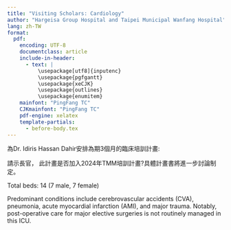 ```yaml
---
title: "Visiting Scholars: Cardiology"
author: "Hargeisa Group Hospital and Taipei Municipal Wanfang Hospital"
lang: zh-TW
format: 
  pdf:
    encoding: UTF-8
    documentclass: article
    include-in-header:
      - text: |
          \usepackage[utf8]{inputenc}
          \usepackage{pgfgantt}
          \usepackage{xeCJK}
          \usepackage{outlines}
          \usepackage{enumitem}
    mainfont: "PingFang TC"
    CJKmainfont: "PingFang TC"
    pdf-engine: xelatex
    template-partials:
      - before-body.tex
---
```





\section{哈爾格薩總醫院(HGH)心臟科現況}

\begin{itemize}
\item 現有設備:
  \begin{itemize}
  \item 心電圖機
  \item 心臟超音波儀(用於成人及兒童)：具備彩色都卜勒功能 (Color Doppler)
  \end{itemize}
\item 心臟病房(CCU):監視器、除顫器(defibrillator)
\item ICU/急診室均有呼吸器(ventilators),但因缺乏訓練而全院各科均未使用
\item 無兒科心臟專科醫師,由一般心臟科醫師Dr. Idiris診斷先天性心臟病
\item 無心導管室,需轉診至私立醫院(三家)
\end{itemize}


\section{2024年心臟內科醫師\textbf{建議培訓計畫}}
為Dr. Idiris Hassan Dahir安排為期3個月的臨床培訓計畫:

\begin{itemize}
\item 地點:臺北市立萬芳醫院
\item 時間:2024年第四季(暫定)
\item 培訓內容:
    \begin{itemize}
    \item 呼吸器及除顫器操作訓練
    \item 兒童先天性心臟病診斷與處置:包括
      \begin{itemize}
      \item ASD: 心房中隔缺損 (Atrial Septal Defect)
      \item VSD: 心室中隔缺損 (Ventricular Septal Defect)
      \item PDA: 動脈導管未閉 (Patent Ductus Arteriosus)
      \item TOF: 法洛氏四重症 (Tetralogy of Fallot)
      \item TGA: 大血管轉位 (Transposition of the Great Arteries)
      \end{itemize}
    \item ICU/CCU加護病房
    \begin{outline}
      \1 Integrate Cardiology-Specific Content/modules:
        \2 cardiac causes of acute respiratory failure (e.g., cardiogenic pulmonary edema, acute coronary syndromes)
        \2 Include training on management of cardiac patients requiring mechanical ventilation
      \1 Cardiovascular-Respiratory Interactions:
        \2 Expand on the "Cardiovascular dysfunction and hemodynamic monitoring" module
        \2 Add content on interpreting ECGs in the context of respiratory failure
        
    \end{outline}
    
    \item 心導管檢查及介入性治療技術簡介
    \end{itemize}
\end{itemize}

\subsection{後續支援}
\begin{itemize}
\item 2024/09 萬芳醫院胸腔內科專家訪問HGH,進行ICU/呼吸器示範及教學
\item 2025年 安排萬芳醫院小兒心臟科專家訪問HGH,進行示範及教學
\item 建立遠距會診機制,協助複雜病例診治

\end{itemize}

\section{預期成效}
\begin{itemize}
\item 提升HGH心臟科診療能力,尤其在兒童心臟病及重症處置方面

\item 培養當地心臟科醫師,提升索馬利蘭心臟醫療水準
\end{itemize}

請示長官，
此計畫是否加入2024年TMM培訓計畫?具體計畫書將進一步討論制定。


\clearpage




\section{Hargeisa Group Hospital (HGH) Intensive Care Unit (ICU) Capacity Assessment [May 2024]}

\subsection{Bed Capacity}
Total beds: 14 (7 male, 7 female)

\subsection{Primary Case Mix}
Predominant conditions include cerebrovascular accidents (CVA), pneumonia, acute myocardial infarction (AMI), and major trauma. Notably, post-operative care for major elective surgeries is not routinely managed in this ICU.

\subsection{Staffing}

\subsubsection{Nursing Staff}
\begin{itemize}
    \item Total complement: 16 nurses
    \item Shift distribution:
    \begin{itemize}
        \item Shift A: 6 nurses
        \item Shift B: 4 nurses
        \item Shift C: 6 nurses
    \end{itemize}
    \item Responsibilities: Vital sign monitoring, nursing documentation, and execution of medical orders
    \item Care model: Shared responsibility for all 14 patients without primary nursing assignments
\end{itemize}

\subsection{Respiratory Therapy}
\begin{itemize}
    \item One respiratory therapist
    \item Work schedule: Shift A, with Fridays off
    \item Current role: Performing nursing duties due to absence of intubated patients
    \item Professional development: Received 10 months of training in the Philippines
\end{itemize}

\subsubsection{Medical Staff}
\begin{itemize}
    \item ICU Director: Dr. Jacfar
    \item 8 General Practitioner (GP) doctors
    \item 3 Internist specialist doctors (including Dr. Saed Ahmed)
    \item Care model: Shared responsibility among 8 GP doctors for all 14 patients without primary physician assignments
    \item Educational component: Medical student rotations incorporated
\end{itemize}

\subsection{Equipment Inventory}

\subsubsection{Oxygen Supply}
\begin{itemize}
    \item Source: Oxygen cylinders, supplied from HGH oxygen concentrator
    \item Dedicated personnel for transport and supply management
\end{itemize}

\subsubsection{Ventilation Equipment}
\begin{itemize}
    \item Mechanical ventilators (Dräger): 3 units (only 1 operational, unused to date)
    \item Portable ventilator: Quantity unspecified
    \item BiPAP: 1 unit (functional but unused)
    \item CPAP: 1 unit (functional but unused)
\end{itemize}

\subsubsection{Monitoring and Support Equipment}
\begin{itemize}
    \item Vital signs monitors (three-in-one): 11 units (ECG leads used on an as-needed basis due to shortage)
    \item IV micro-pumps: 6 units
    \item Defibrillator: 1 unit (functionality questionable)
    \item Ultrasound: 1 standard unit, supplemented by several handheld ultrasound devices (Android tablets) donated and used for teaching by Dr. Max from SAHA
\end{itemize}

\subsubsection{Diagnostic Equipment}
\begin{itemize}
    \item Arterial Blood Gas (ABG) analyzer: 1 unit (currently non-operational due to reagent depletion)
    \item Glucometers: 4 units
\end{itemize}

